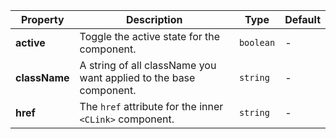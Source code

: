 | Property | Description | Type | Default |
| --- | --- | --- | --- |
| **active** | Toggle the active state for the component. | `boolean` | - |
| **className** | A string of all className you want applied to the base component. | `string` | - |
| **href** | The `href` attribute for the inner `<CLink>` component. | `string` | - |
